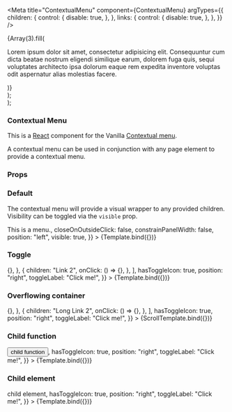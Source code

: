 
<Meta
  title="ContextualMenu"
  component={ContextualMenu}
  argTypes={{
    children: {
      control: {
        disable: true,
      },
    },
    links: {
      control: {
        disable: true,
      },
    },
  }}
/>

  <div
    style={{
      maxWidth: "30rem",
      maxHeight: "10rem",
      overflow: "auto",
      padding: "1rem",
    }}
  >
    <ContextualMenu {...args} />
    {Array(3).fill(
      <p>
        Lorem ipsum dolor sit amet, consectetur adipisicing elit. Consequuntur
        cum dicta beatae nostrum eligendi similique earum, dolorem fuga quis,
        sequi voluptates architecto ipsa dolorum eaque rem expedita inventore
        voluptas odit aspernatur alias molestias facere.
      </p>
    )}
    <ContextualMenu {...args} />
  </div>
);

  <div className="u-align--center">
    <ContextualMenu {...args} />
  </div>
);

### Contextual Menu

This is a [React](https://reactjs.org/) component for the Vanilla [Contextual menu](https://docs.vanillaframework.io/patterns//contextual-menu/).

A contextual menu can be used in conjunction with any page element to provide a contextual menu.

### Props

<ArgsTable of={ContextualMenu} />

### Default

The contextual menu will provide a visual wrapper to any provided children. Visibility can be toggled via the `visible` prop.

<Canvas>
  <Story
    name="Default"
    args={{
      children: <span style={{ padding: "1rem" }}>This is a menu.</span>,
      closeOnOutsideClick: false,
      constrainPanelWidth: false,
      position: "left",
      visible: true,
    }}
  >
    {Template.bind({})}
  </Story>
</Canvas>

### Toggle

<Canvas>
  <Story
    name="Toggle"
    args={{
      links: [
        {
          children: "Link 1",
          onClick: () => {},
        },
        {
          children: "Link 2",
          onClick: () => {},
        },
      ],
      hasToggleIcon: true,
      position: "right",
      toggleLabel: "Click me!",
    }}
  >
    {Template.bind({})}
  </Story>
</Canvas>

### Overflowing container

<Canvas>
  <Story
    name="Overflowing container"
    args={{
      links: [
        {
          children: "Link 1",
          onClick: () => {},
        },
        {
          children: "Long Link 2",
          onClick: () => {},
        },
      ],
      hasToggleIcon: true,
      position: "right",
      toggleLabel: "Click me!",
    }}
  >
    {ScrollTemplate.bind({})}
  </Story>
</Canvas>

### Child function

<Canvas>
  <Story
    name="Child function"
    args={{
      children: (close) => <Button onClick={close}>child function</Button>,
      hasToggleIcon: true,
      position: "right",
      toggleLabel: "Click me!",
    }}
  >
    {Template.bind({})}
  </Story>
</Canvas>

### Child element

<Canvas>
  <Story
    name="Child element"
    args={{
      children: <Button>child element</Button>,
      hasToggleIcon: true,
      position: "right",
      toggleLabel: "Click me!",
    }}
  >
    {Template.bind({})}
  </Story>
</Canvas>
